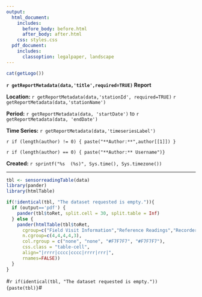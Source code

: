 ```yaml
---
output:
  html_document:
    includes:
      before_body: before.html
      after_body: after.html
    css: styles.css
  pdf_document:
    includes:
      classoption: legalpaper, landscape
---
```


```r
cat(getLogo())
```

**`r getReportMetadata(data,'title',required=TRUE)` Report**

**Location:**  `r getReportMetadata(data,'stationId', required=TRUE)` `r getReportMetadata(data,'stationName')`

**Period:** `r getReportMetadata(data, 'startDate')` to `r getReportMetadata(data, 'endDate')`

**Time Series:** `r getReportMetadata(data,'timeseriesLabel')`

`r if (length(author) != 0) { paste("**Author:**",author[[1]]) }`

`r if (length(author) == 0) { paste("**Author:** Username")}`

**Created:**  `r sprintf("%s  (%s)", Sys.time(), Sys.timezone())`

***
   
```r
tbl <- sensorreadingTable(data)
library(pander)
library(htmlTable)

if(!identical(tbl, "The dataset requested is empty.")){
  if (output=='pdf') {	 	
    pander(tbl$toRet, split.cell = 30, split.table = Inf) 
  } else {
    pander(htmlTable(tbl$toRet, 
      cgroup=c("Field Visit Information","Reference Readings","Recorder Readings","Correction Information","Nearest IV"),
      n.cgroup=c(4,4,4,4,3),
      col.rgroup = c("none", "none", "#F7F7F7", "#F7F7F7"), 
      css.class = "table-cell",
      align="|rrrr|cccc|cccc|rrrr|rrr|",
      rnames=FALSE))
  }
}

```

#`r if(identical(tbl, "The dataset requested is empty.")) {paste(tbl)}`#
